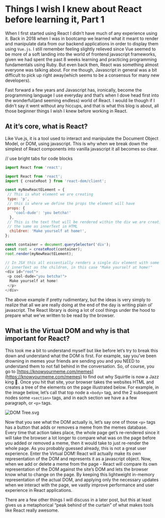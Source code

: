 # Things I wish I knew about React before learning it, Part 1

When I first started using React I didn’t have much of any experience using it. Back in 2018 when I was in bootcamp we learned what it meant to render and manipulate data from our backend applications in order to display them using  `Vue.js`. I still remember feeling slightly relieved since Vue seemed to be more of a soft landing into the world of frontend javascript frameworks, given we had spent the past 8 weeks learning and practicing programming fundamentals using Ruby. But even back then, React was something almost everyone was talking about. For me though, Javascript in general was a bit difficult to pick up right away(which seems to be a consensus for many new developers).

Fast forward a few years and Javascript has, ironically, become the programming language I use everyday and that’s when I dove head first into the wonderful(and seeming endless) world of React. I would lie though if I didn’t say it went without any hiccups, and that is what this blog is about, all those beginner things I wish I knew before working in React.

## At it’s core, what is React?

Like Vue.js, it is a tool used to interact and manipulate the Document Object Model, or DOM, using javascript. This is why when we break down the simplest of React components into vanilla javascript it all becomes so clear.


// use bright tabs for code blocks




```new-component.js
import React from 'react';
```

```new-component.js
import React from 'react';
import { createRoot } from 'react-dom/client';

const myNewReactELement = {
 // This is what element we are creating
 type: 'p',
 // this is where we define the props the element will have
 props: {
    'cool-dude': 'you betcha!'
  },
 // This is the text that will be rendered within the div we are creating,
 // the same as innerText in HTML
  children: 'Make yourself at home!',
};

const container = document.querySelector('div');
const root = createRoot(container);
root.render(myNewReactELement);

// In JSX this all esssentially renders a single div element with some
// innerText as the children, in this case "Make yourself at home!"
<div id="root">
 <p cool-dude="you betcha!">
  Make yourself at home!
 </p>
</div>
```

The above example if pretty rudimentary, but the ideas is very simply to realize that all we are really doing at the end of the day is writing plain ol’ javascript. The React library is doing a lot of cool things under the hood to prepare what we’ve written to be read by the browser.

## What is the Virtual DOM and why is that important for React?

This took me a bit to understand myself but like before let’s try to break this down and understand what the DOM is first. For example, say you’ve been drowning in memes your friends are sending you and you NEED to understand them to not fall behind in the conversation. So, of course, you go to [https://knowyourmeme.com/memes](https://knowyourmeme.com/memes) to find out why Squirtle is now a Jazz king 🎷. Once you hit that site, your browser takes the websites HTML and creates a tree of the elements on the page illustrated below. For example, in the image below, let’s call that top node a `<body>` tag, and the 2 subsequent nodes some `<section>` tags, and in each section we have a a few paragraph, or `<p>` tags.

![DOM Tree.svg](https://rhbyzhuaaoerydufggrk.supabase.co/storage/v1/object/sign/Images/DOM%20Tree.svg?token=eyJhbGciOiJIUzI1NiIsInR5cCI6IkpXVCJ9.eyJ1cmwiOiJJbWFnZXMvRE9NIFRyZWUuc3ZnIiwiaWF0IjoxNzEwNzM0MjM1LCJleHAiOjE3NDIyNzAyMzV9.p90k2Z9kAsGOvONLTEGfm2nRu_lKL3c5QOhTiSTKQBo&t=2024-03-18T03%3A57%3A15.793Z)

Now that you see what the DOM actually is, let’s say one of those `<p>` tags has a button that adds or removes a meme from the memes database. Every time that action takes place, the whole page get’s re-rendered since it will take the browser a lot longer to compare what was on the page before you added or removed a meme, then it would take to just re-render the whole page. As you probably guessed already, this is not a great user experience. Enter the Virtual DOM! React will actually make its own representation of the DOM and represents it as a javascript object. Now, when we add or delete a meme from the page - React will compare its own representation of the DOM against the site’s DOM and lets the browser know what to change on the page. By keeping this lightweight in-memory representation of the actual DOM, and applying only the necessary updates when we interact with the page, we vastly improve performance and user experience in React applications.

There are a few other things I will discuss in a later post, but this at least gives us a metaphorical “peak behind of the curtain” of what makes tools like React really awesome.
